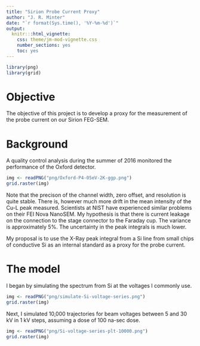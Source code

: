 ```yaml
---
title: "Sirion Probe Current Proxy"
author: "J. R. Minter"
date: "`r format(Sys.time(), '%Y-%m-%d')`"
output:
  knitr:::html_vignette:
    css: theme/jm-mod-vignette.css
    number_sections: yes
    toc: yes
---
```


```r
library(png)
library(grid)
```

# Objective

The objective of this project is to develop a proxy for the measurement
of the probe current on our Sirion FEG-SEM.

# Background

A quality control analysis during the summer of 2016 monitored the
performance of the Oxford detector.

```r
img <- readPNG("png/Oxford-P4-05eV-2K-ggp.png")
grid.raster(img)
```
Note that the precison of the channel width, zero offset, and resolution
is quite stable. There is, however much more drift in the mean intensity
of the Cu-L peak measured. Scientists at NIST have experienced similar
problems on their FEI Nova NanoSEM. My hypothesis is that there is
current leakage on the connection to the stage connector to the
Faraday cup. The variance is approximately 5%. The uncertainty in the
peak integrals is much lower.

My proposal is to use the X-Ray peak integral from a Si line from small
chips of conductive Si as an internal standard as a proxy for the
probe current.

# The model

I began by simulating the spectrum from Si at the voltages I commonly
use.


```r
img <- readPNG("png/simulate-Si-voltage-series.png")
grid.raster(img)
```

Next, I simulated 10,000 trajectories for beam voltages between 5
and 30 kV in 1 kV steps, assuming a dose of 100 na-sec dose.


```r
img <- readPNG("png/Si-voltage-series-plt-10000.png")
grid.raster(img)
```